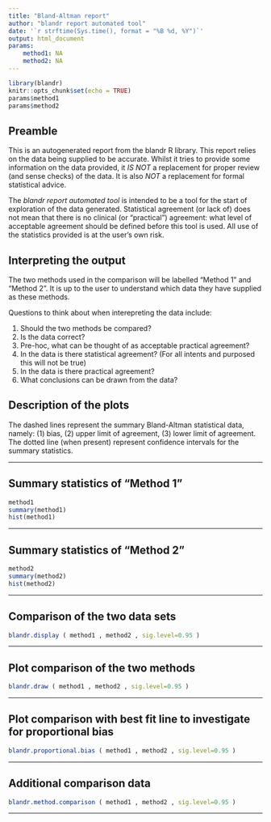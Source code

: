 ```yaml
---
title: "Bland-Altman report"
author: "blandr report automated tool"
date: '`r strftime(Sys.time(), format = "%B %d, %Y")`'
output: html_document
params:
    method1: NA
    method2: NA
---
```


```r
library(blandr)
knitr::opts_chunk$set(echo = TRUE)
params$method1
params$method2
```

## Preamble

This is an autogenerated report from the blandr R library. This report relies on the data being supplied to be accurate. Whilst it tries to provide some information on the data provided, it *IS NOT* a replacement for proper review (and sense checks) of the data. It is also *NOT* a replacement for formal statistical advice.  

The *blandr report automated tool* is intended to be a tool for the start of exploration of the data generated. Statistical agreement (or lack of) does not mean that there is no clinical (or "practical") agreement: what level of acceptable agreement should be defined before this tool is used. All use of the statistics provided is at the user's own risk.

## Interpreting the output

The two methods used in the comparison will be labelled "Method 1" and "Method 2". It is up to the user to understand which data they have supplied as these methods.

Questions to think about when interepreting the data include:

1. Should the two methods be compared?
2. Is the data correct?
3. Pre-hoc, what can be thought of as acceptable practical agreement?
4. In the data is there statistical agreement? (For all intents and purposed this will not be true)
5. In the data is there practical agreement?
6. What conclusions can be drawn from the data?

## Description of the plots

The dashed lines represent the summary Bland-Altman statistical data, namely: (1) bias, (2) upper limit of agreement, (3) lower limit of agreement. The dotted line (when present) represent confidence intervals for the summary statistics.

***

## Summary statistics of "Method 1"

```r
method1
summary(method1)
hist(method1)
```

***

## Summary statistics of "Method 2"

```r
method2
summary(method2)
hist(method2)
```

***

## Comparison of the two data sets

```r
blandr.display ( method1 , method2 , sig.level=0.95 )
```

***

## Plot comparison of the two methods

```r
blandr.draw ( method1 , method2 , sig.level=0.95 )
```

***

## Plot comparison with best fit line to investigate for proportional bias

```r
blandr.proportional.bias ( method1 , method2 , sig.level=0.95 )
```

***

## Additional comparison data

```r
blandr.method.comparison ( method1 , method2 , sig.level=0.95 )
```

***
